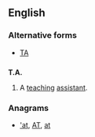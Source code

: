 {{also|Appendix:Variations of "ta"}}
==English==

===Alternative forms===
* [[TA]]

==={{initialism-old|en}}===
'''T.A.'''

# {{pos n}} A [[teach]]ing [[assistant]].

===Anagrams===
* [['at#English|'at]], [[AT#English|AT]], [[at#English|at]]